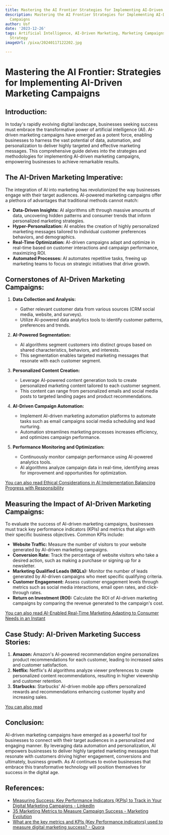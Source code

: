 ```yaml
---
title: Mastering the AI Frontier Strategies for Implementing AI-Driven Marketing Campaigns
description: Mastering the AI Frontier Strategies for Implementing AI-Driven Marketing
  Campaigns
author: Usf
date: '2023-12-26'
tags: Artificial Intelligence, AI-Driven Marketing, Marketing Campaigns, AI Implementation,
  Strategy
imageUrl: /pixa/20240117122202.jpg

---
```

# Mastering the AI Frontier: Strategies for Implementing AI-Driven Marketing Campaigns

## Introduction:

In  today's rapidly evolving digital landscape,  businesses seeking success must embrace the transformative power of artificial intelligence (AI). AI-driven marketing campaigns have  emerged  as a potent force, enabling businesses to harness the vast potential of data, automation, and personalization to deliver highly targeted and effective marketing messages. This comprehensive guide delves into the strategies and methodologies  for implementing AI-driven  marketing campaigns, empowering businesses to achieve  remarkable results.

## The AI-Driven Marketing Imperative:

The  integration  of AI into marketing has revolutionized  the way businesses engage  with  their target audiences. AI-powered marketing campaigns offer a plethora of advantages that traditional methods cannot match:

* **Data-Driven Insights:**  AI algorithms sift through massive amounts of data, uncovering  hidden patterns and consumer trends that inform personalized marketing strategies.
* **Hyper-Personalization:** AI enables the creation of highly personalized marketing messages tailored to individual customer preferences behaviors, and demographics.
* **Real-Time Optimization:** AI-driven campaigns adapt and  optimize in real-time based  on customer interactions and campaign performance, maximizing ROI.
* **Automated Processes:** AI automates repetitive tasks, freeing up marketing teams to  focus on strategic initiatives that drive growth.

## Cornerstones of AI-Driven Marketing Campaigns:

1. **Data Collection and Analysis:**

   - Gather  relevant customer data  from various sources (CRM social media, website, and surveys).
   - Utilize AI-powered data analytics  tools to identify customer patterns, preferences and trends.

2. **AI-Powered Segmentation:**

   - AI algorithms  segment customers into distinct groups based on shared characteristics, behaviors, and interests.
   -  This segmentation enables targeted marketing messages that resonate with each customer segment.

3. **Personalized  Content Creation:**

    - Leverage AI-powered content generation tools  to create personalized marketing content tailored to each  customer  segment.
    - This content can  range from personalized emails and social  media posts to targeted landing pages  and product recommendations.

4. **AI-Driven Campaign Automation:**

   - Implement AI-driven marketing automation  platforms to automate tasks such as email campaigns social media scheduling and lead nurturing.
   -  Automation streamlines marketing processes increases efficiency, and optimizes campaign performance.

5. **Performance Monitoring and Optimization:**

   - Continuously  monitor campaign performance using AI-powered analytics tools.
   - AI algorithms analyze campaign data in real-time, identifying areas for improvement and opportunities for optimization.

[You  can also read  Ethical  Considerations in AI Implementation Balancing  Progress with Responsibility](Ethical%20Considerations%20in%20AI%20Implementation%20Balancing%20Progress%20with%20Responsibility)


## Measuring the Impact of AI-Driven Marketing Campaigns:

To evaluate the success of AI-driven marketing campaigns, businesses  must track key performance  indicators (KPIs) and metrics that align with their specific business objectives. Common KPIs include:

* **Website Traffic:** Measure the  number of  visitors to your website generated by AI-driven marketing campaigns.
* **Conversion Rate:** Track the percentage of website visitors who take a desired action, such as making a purchase or signing up for a newsletter.
* **Marketing Qualified  Leads (MQLs):**  Monitor  the number of leads generated by AI-driven campaigns who meet specific  qualifying criteria.
* **Customer Engagement:**  Assess customer  engagement levels through metrics  such as  social media interactions,  email open rates, and click-through rates.
* **Return  on  Investment (ROI):** Calculate the ROI of AI-driven marketing campaigns by comparing the revenue generated to the campaign's cost.

[You can also read AI-Enabled Real-Time Marketing Adapting to Consumer Needs in an Instant](AI-Enabled%20Real-Time%20Marketing%20Adapting%20to%20Consumer%20Needs%20in%20an%20Instant)


## Case Study: AI-Driven Marketing Success Stories:

1. **Amazon:** Amazon's AI-powered recommendation engine personalizes product recommendations for  each customer, leading to increased sales and customer satisfaction.
2. **Netflix:** Netflix's AI  algorithms analyze viewer preferences to create personalized content recommendations,  resulting in higher viewership and customer retention.
3. **Starbucks:** Starbucks' AI-driven mobile app offers personalized rewards and  recommendations enhancing customer loyalty  and  increasing sales.

[You can also read ]()


## Conclusion:

AI-driven marketing campaigns have emerged as a powerful tool for businesses to connect with their target audiences in  a personalized  and engaging manner. By leveraging data automation and personalization, AI empowers businesses to deliver highly  targeted marketing messages that resonate with customers driving higher engagement, conversions and ultimately, business growth. As AI continues to evolve  businesses that embrace  this transformative  technology will position themselves for success in the digital age.

## References:
- [Measuring Success: Key Performance Indicators (KPIs) to Track in Your Digital Marketing Campaigns - LinkedIn](https://www.linkedin.com/pulse/measuring-success-key-performance-indicators-kpis-track)
- [35 Marketing Metrics to Measure Campaign Success - Marketing Evolution](https://www.marketingevolution.com/knowledge-center/marketing-metrics-kpis-campaign-success)
- [What are the key metrics and KPIs (Key Performance indicators) used to measure digital marketing success? - Quora](https://www.quora.com/What-are-the-key-metrics-and-KPIs-Key-Performance-indicators-used-to-measure-digital-marketing-success)
